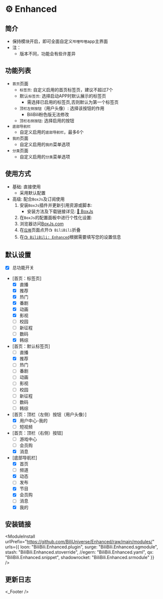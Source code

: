 
# ⚙ Enhanced

## 简介
* 保持模块开启，即可全面自定义`哔哩哔哩`app主界面
* 注：
  * 版本不同，功能会有些许差异

## 功能列表
* `首页`页面
  * `标签页`: 自定义启用的首页标签页，建议不超过7个
  * 默认`标签页`: 选择启动APP时默认展示的标签页
    * 需选择已启用的标签页,否则默认为第一个标签页
  * `顶栏左侧按钮`（用户头像）: 选择该按钮的作用
    * BiliBili粉色版无法修改
  * `顶栏右侧按钮`: 选择启用的按钮
* `底部导航栏`
  * 自定义启用的`底部导航栏`，最多6个
* `我的`页面
  * 自定义启用的`我的`菜单选项
* `分类`页面
  * 自定义启用的`分类`菜单选项

## 使用方式
* 基础: 直接使用
  * 采用默认配置
* 高级: 配合`BoxJs`及订阅使用
  1. 安装`BoxJs`插件并更新引用资源或脚本:
     * 安装方法及下载链接详见: [🧰 BoxJs](./box-js)
  2. 在`BoxJs`的配置面板中进行个性化设置:
    1. 浏览器访问[BoxJs.com](http://boxjs.com)
    2. 在[`应用`](http://boxjs.com/#/app)页面点开`📺 BiliBili`折叠
    3. 在[`📺 BiliBili: Enhanced`](http://boxjs.com/#/app/BiliBili.Enhanced)根据需要填写您的设置信息

## 默认设置
- [x] 总功能开关
- [首页：标签页]
  - [x] 直播
  - [x] 推荐
  - [x] 热门
  - [x] 番剧
  - [x] 动画
  - [x] 影视
  - [ ] 校园
  - [ ] 新征程
  - [ ] 数码
  - [x] 韩综
- [首页：默认标签页]
  - [ ] 直播
  - [x] 推荐
  - [ ] 热门
  - [ ] 番剧
  - [ ] 动画
  - [ ] 影视
  - [ ] 校园
  - [ ] 新征程
  - [ ] 数码
  - [ ] 韩综
- [首页：顶栏（左侧）按钮（用户头像）]
  - [x] 用户中心-我的
  - [ ] 短视频
- [首页：顶栏（右侧）按钮]
  - [ ] 游戏中心
  - [ ] 会员购
  - [x] 消息
- [底部导航栏]
  - [x] 首页
  - [ ] 频道
  - [x] 动态
  - [ ] 发布
  - [x] 节目
  - [x] 会员购
  - [ ] 消息
  - [x] 我的

## 安装链接
<ModuleInstall
  urlPrefix="https://github.com/BiliUniverse/Enhanced/raw/main/modules/"
  urls={{
    loon: "BiliBili.Enhanced.plugin",
    surge: "BiliBili.Enhanced.sgmodule",
    stash: "BiliBili.Enhanced.stoverride",
    //egern: "BiliBili.Enhanced.yaml",
    qx: "BiliBili.Enhanced.snippet",
    shadowrocket: "BiliBili.Enhanced.srmodule"
  }}
/>

## 更新日志

<_Footer />
